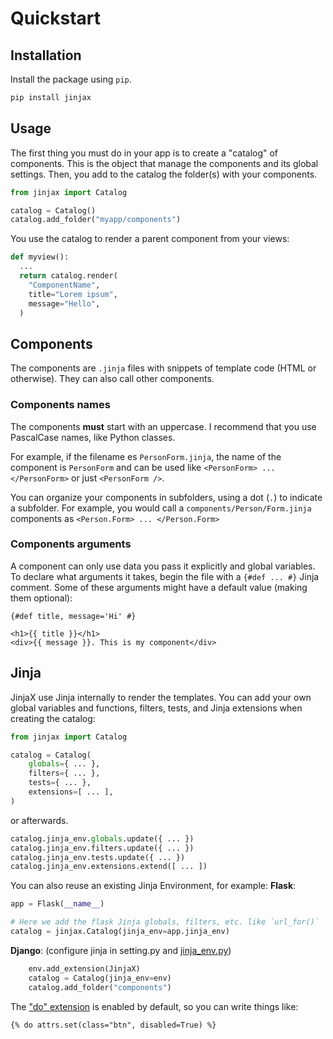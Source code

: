 # Quickstart

## Installation

Install the package using `pip`.

```bash
pip install jinjax
```

## Usage

The first thing you must do in your app is to create a "catalog" of components. This is the object that manage the components and its global settings. Then, you add to the catalog the folder(s) with your components.

```python
from jinjax import Catalog

catalog = Catalog()
catalog.add_folder("myapp/components")
```

You use the catalog to render a parent component from your views:

```python
def myview():
  ...
  return catalog.render(
    "ComponentName",
    title="Lorem ipsum",
    message="Hello",
  )

```

## Components

The components are `.jinja` files with snippets of template code (HTML or otherwise). They can also call other components.


### Components names

The components **must** start with an uppercase. I recommend that you use PascalCase names, like Python classes.

For example, if the filename es `PersonForm.jinja`, the name of the component is `PersonForm` and can be used like `<PersonForm> ... </PersonForm>` or just `<PersonForm />`.

You can organize your components in subfolders, using a dot (`.`) to indicate a subfolder. For example, you would call a `components/Person/Form.jinja` components as `<Person.Form> ... </Person.Form>`


### Components arguments

A component can only use data you pass it explicitly and global variables.
To declare what arguments it takes, begin the file with a `{#def ... #}` Jinja comment.
Some of these arguments might have a default value (making them optional):

```html+jinja
{#def title, message='Hi' #}

<h1>{{ title }}</h1>
<div>{{ message }}. This is my component</div>
```

## Jinja

JinjaX use Jinja internally to render the templates. You can add your own global variables and functions, filters, tests, and Jinja extensions when creating the catalog:

```python
from jinjax import Catalog

catalog = Catalog(
    globals={ ... },
    filters={ ... },
    tests={ ... },
    extensions=[ ... ],
)
```

or afterwards.

```python
catalog.jinja_env.globals.update({ ... })
catalog.jinja_env.filters.update({ ... })
catalog.jinja_env.tests.update({ ... })
catalog.jinja_env.extensions.extend([ ... ])
```

You can also reuse an existing Jinja Environment, for example:
 **Flask**:

```python
app = Flask(__name__)

# Here we add the flask Jinja globals, filters, etc. like `url_for()`
catalog = jinjax.Catalog(jinja_env=app.jinja_env)

```
 **Django**:
(configure jinja in setting.py and [jinja_env.py](https://docs.djangoproject.com/en/5.0/topics/templates/#django.template.backends.jinja2.Jinja2))
```python
    env.add_extension(JinjaX)
    catalog = Catalog(jinja_env=env)
    catalog.add_folder("components")

```

The ["do" extension](https://jinja.palletsprojects.com/en/3.0.x/extensions/#expression-statement) is enabled by default, so you can write things like:

```html+jinja
{% do attrs.set(class="btn", disabled=True) %}
```
